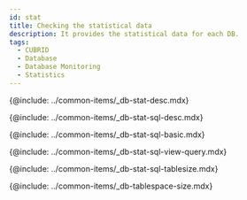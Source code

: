 ```yaml
---
id: stat
title: Checking the statistical data
description: It provides the statistical data for each DB.
tags:
  - CUBRID
  - Database
  - Database Monitoring
  - Statistics
---
```



<!-- 개요 -->

{@include: ../common-items/_db-stat-desc.mdx}

<!-- SQL 통계 -->

{@include: ../common-items/_db-stat-sql-desc.mdx}

<!-- SQL 통계 기본 사용 안내 -->

{@include: ../common-items/_db-stat-sql-basic.mdx}  

<!-- 쿼리별 수행 추이, 자세히 보기 -->

{@include: ../common-items/_db-stat-sql-view-query.mdx}

<!-- 테이블 사이즈 증감 -->

{@include: ../common-items/_db-stat-sql-tablesize.mdx}   

<!-- 테이블스페이스 사이즈 -->

{@include: ../common-items/_db-tablespace-size.mdx}
